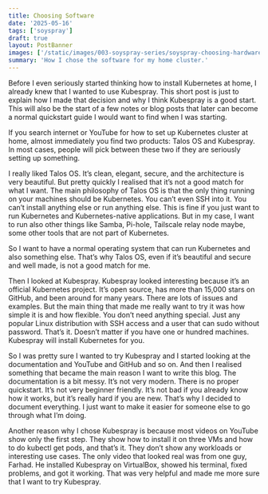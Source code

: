 ```yaml
---
title: Choosing Software
date: '2025-05-16'
tags: ['soyspray']
draft: true
layout: PostBanner
images: ['/static/images/003-soyspray-series/soyspray-choosing-hardware-soy-header.jpg']
summary: 'How I chose the software for my home cluster.'
---
```


Before I even seriously started thinking how to install Kubernetes at home, I already knew that I wanted to use Kubespray. This short post is just to explain how I made that decision and why I think Kubespray is a good start. This will also be the start of a few notes or blog posts that later can become a normal quickstart guide I would want to find when I was starting.

If you search internet or YouTube for how to set up Kubernetes cluster at home, almost immediately you find two products: Talos OS and Kubespray. In most cases, people will pick between these two if they are seriously setting up something.

I really liked Talos OS. It’s clean, elegant, secure, and the architecture is very beautiful. But pretty quickly I realised that it’s not a good match for what I want. The main philosophy of Talos OS is that the only thing running on your machines should be Kubernetes. You can’t even SSH into it. You can’t install anything else or run anything else. This is fine if you just want to run Kubernetes and Kubernetes-native applications. But in my case, I want to run also other things like Samba, Pi-hole, Tailscale relay node maybe, some other tools that are not part of Kubernetes.

So I want to have a normal operating system that can run Kubernetes and also something else. That’s why Talos OS, even if it’s beautiful and secure and well made, is not a good match for me.

Then I looked at Kubespray. Kubespray looked interesting because it’s an official Kubernetes project. It’s open source, has more than 15,000 stars on GitHub, and been around for many years. There are lots of issues and examples. But the main thing that made me really want to try it was how simple it is and how flexible. You don’t need anything special. Just any popular Linux distribution with SSH access and a user that can sudo without password. That’s it. Doesn’t matter if you have one or hundred machines. Kubespray will install Kubernetes for you.

So I was pretty sure I wanted to try Kubespray and I started looking at the documentation and YouTube and GitHub and so on. And then I realised something that became the main reason I want to write this blog. The documentation is a bit messy. It’s not very modern. There is no proper quickstart. It’s not very beginner friendly. It’s not bad if you already know how it works, but it’s really hard if you are new. That’s why I decided to document everything. I just want to make it easier for someone else to go through what I’m doing.

Another reason why I chose Kubespray is because most videos on YouTube show only the first step. They show how to install it on three VMs and how to do kubectl get pods, and that’s it. They don’t show any workloads or interesting use cases. The only video that looked real was from one guy, Farhad. He installed Kubespray on VirtualBox, showed his terminal, fixed problems, and got it working. That was very helpful and made me more sure that I want to try Kubespray.